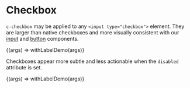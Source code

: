 
<Meta title="Components/Checkbox" />

# Checkbox

`c-checkbox` may be applied to any `<input type="checkbox">` element. They are larger than native checkboxes and more visually consistent with our [input](/?path=/docs/components-input--text-elements) and [button](/?path=/docs/components-button--elements) components.

<Canvas>
  <Story
    name="Enabled"
    height="120px"
    argTypes={{
      disabled: { type: { name: 'boolean' }, defaultValue: false },
    }}
  >
    {(args) => withLabelDemo(args)}
  </Story>
</Canvas>

Checkboxes appear more subtle and less actionable when the `disabled` attribute is set.

<Canvas>
  <Story
    name="Disabled"
    height="120px"
    argTypes={{
      disabled: { type: { name: 'boolean' }, defaultValue: true },
    }}
  >
    {(args) => withLabelDemo(args)}
  </Story>
</Canvas>
